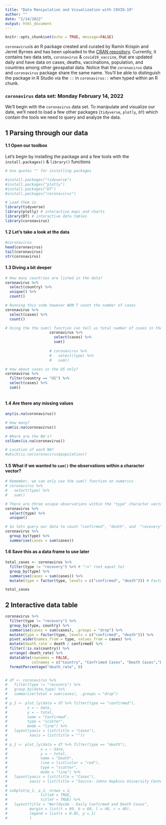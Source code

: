 ```yaml
---
title: "Data Manipulation and Visualization with COVID-19"
author: ""
date: "2/14/2022"
output: html_document
---
```


```r
knitr::opts_chunk$set(echo = TRUE, message=FALSE)
```

`coronavirus`is an R package created and curated by Ramin Krispin and Jerret Byrnes and 
has been uploaded to the [CRAN repository](https://cran.r-project.org/web/packages/coronavirus/readme/README.html). 
Currently, it contains two data sets, `coronavirus` & `covid19_vaccine`, that are 
updated daily and have data on cases, deaths, vaccinations, population, 
and countries among other geospatial data. Notice that the `coronavirus` data 
and `coronavirus` package share the same name. You'll be able to distinguish the
package in R Studio via the `::` in `coronavirus::` when typed within an R chunk.

### `coronavirus` data set: Monday February 14, 2022
We'll begin with the `coronavirus` data set. To manipulate and visualize our date, 
we'll need to load a few other packages (`tidyverse`, `plotly`, `DT`) which contain
the tools we need to query and analyze the data.

## 1 Parsing through our data
#### 1.1 Open our toolbox
Let's begin by installing the package and a few tools with the `install.packages()` & `library()` functions
```r
# Use quotes "" for installing packages

#install.packages("tidyverse")
#install.packages("plotly")
#install.packages("DT")
#install.packages("coronavirus")

# Load them in
library(tidyverse)
library(plotly) # interactive maps and charts
library(DT) # interactive data tables
library(coronavirus)

```

#### 1.2 Let's take a look at the data
```r
#coronavirus
head(coronavirus)
tail(coronavirus)
str(coronavirus)
```
#### 1.3 Diving a bit deeper
```r
# How many countries are listed in the data?
coronavirus %>%
  select(country) %>%
  unique() %>%
  count()

# Running this code however WON'T count the number of cases 
coronavirus %>%
  select(cases) %>%
  count()

# Using the the sum() function can tell us total number of cases in the data set. This is possible because the "cases" vector is a numeric
                    coronavirus %>%
                      select(cases) %>%
                      sum()
                    
                    # coronavirus %>%
                    #   select(type) %>%
                    #   sum()

# How about cases in the US only?
coronavirus %>%
  filter(country == "US") %>%
  select(cases) %>%
  sum()
  
```

#### 1.4 Are there any missing values 
```r

any(is.na(coronavirus))

# How many?
sum(is.na(coronavirus))

# Where are the NA's?
colSums(is.na(coronavirus))

# Location of each NA?
#which(is.na(coronavirus$population))

```

#### 1.5 What if we wanted to `sum()` the observations within a character vector?
```r
# Remember, we can only use the sum() function on numerics
# coronavirus %>%
#   select(type) %>%
#   sum()

# There are three unique observations within the "type" character vector
coronavirus %>%
  select(type) %>%
  unique() 

# So lets query our data to count "confirmed", "death", and  "recovery" observations within the "type" character vector.
coronavirus %>%
  group_by(type) %>% 
  summarise(cases = sum(cases))

```

#### 1.6 Save this as a data frame to use later
```r
total_cases <- coronavirus %>%
  filter(type != "recovery") %>% # "!=" (not equal to)
  group_by(type) %>%
  summarise(cases = sum(cases)) %>%
  mutate(type = factor(type, levels = c("confirmed", "death"))) # Factors are used to represent categorical data which cannot be done with a character vector

total_cases
```

## 2 Interactive data table
```r
coronavirus %>%
  filter(type != "recovery") %>%
  group_by(type, country) %>%
  summarise(cases = sum(cases), .groups = "drop") %>%
  mutate(type = factor(type, levels = c("confirmed", "death"))) %>%
  pivot_wider(names_from = type, values_from = cases) %>%
  mutate(death_rate = death / confirmed) %>%
  filter(!is.na(country)) %>%
  arrange(-death_rate) %>%
  datatable(rownames = FALSE,
            colnames = c("Country", "Confrimed Cases", "Death Cases","Death Rate %")) %>%
  formatPercentage("death_rate", 0)


# df <- coronavirus %>%
#   filter(type != "recovery") %>%
#   group_by(date,type) %>%
#   summarise(total = sum(cases), .groups = "drop")
# 
# p_1 <- plot_ly(data = df %>% filter(type == "confirmed"),
#         x = ~ date,
#         y = ~ total,
#         name = "Confirmed",
#         type = "scatter",
#         mode = "line") %>%
#   layout(yaxis = list(title = "Cases"),
#          xaxis = list(title = ""))
# 
# p_2 <- plot_ly(data = df %>% filter(type == "death"),
#               x = ~ date,
#               y = ~ total,
#               name = "Death",
#               line = list(color = "red"),
#               type = "scatter",
#               mode = "line") %>%
#   layout(yaxis = list(title = "Cases"),
#          xaxis = list(title = "Source: Johns Hopkins University Center for Systems Science and Engineering"))
# 
# subplot(p_1, p_2, nrows = 2, 
#               titleX = TRUE,
#               titleY = TRUE) %>%
#   layout(title = "Worldwide - Daily Confirmed and Death Cases",
#          margin = list(t = 60, b = 60, l = 40, r = 40),
#          legend = list(x = 0.05, y = 1)
#          )
```

```r

```


```r

```

```r

```


```r

```

